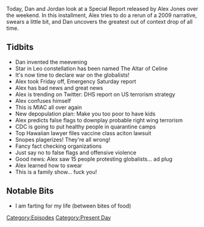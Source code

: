 {{DEFAULTSORT:
    #_EPISODE_0587:August 14, 2021
}}{{Episode
    | title           = August 14, 2021
    | caption         = Listen to this episode on [https://knowledgefight.libsyn.com/587-august-14-2021 Libsyn] [https://open.spotify.com/episode/7rt3vJYizQsYl4nGxo8TkB Spotify]
    | episodeNumber   = 587
    | length          = 00:56:04
    | airDate         = August 18, 2021
    | coverageDate    = August 14, 2021
    | episodeType     = [[:Category:Present Day|Present Day]]
    | oocDrop         = I am farting for my life
    | previousEpisode = [[586: August 11-12, 2021]]
    | nextEpisode     = [[588: August 15, 2021]]
}}

{{Stub}}

Today, Dan and Jordan look at a Special Report released by Alex Jones over the weekend. In this installment, Alex tries to do a rerun of a 2009 narrative, swears a little bit, and Dan uncovers the greatest out of context drop of all time.

==Tidbits==

*Dan invented the meevening
*Star in Leo constellation has been named The Altar of Celine
*It's now time to declare war on the globalists!
*Alex took Friday off, Emergency Saturday report
*Alex has bad news and great news
*Alex is trending on Twitter: DHS report on US terrorism strategy
*Alex confuses himself
*This is MIAC all over again
*New depopulation plan: Make you too poor to have kids
*Alex predicts false flags to downplay probable right wing terrorism
*CDC is going to put healthy people in quarantine camps
*Top Hawaiian lawyer files vaccine class aciton lawsuit
*Snopes plagerizes! They're all wrong!
*Fancy fact checking organizations
*Just say no to false flags and offensive violence
*Good news: Alex saw 15 people protesting globalists... ad plug
*Alex learned how to swear
*This is a family show... fuck you!

==Notable Bits==

*I am farting for my life (between bites of food)

[[Category:Episodes]]
[[Category:Present Day]]

